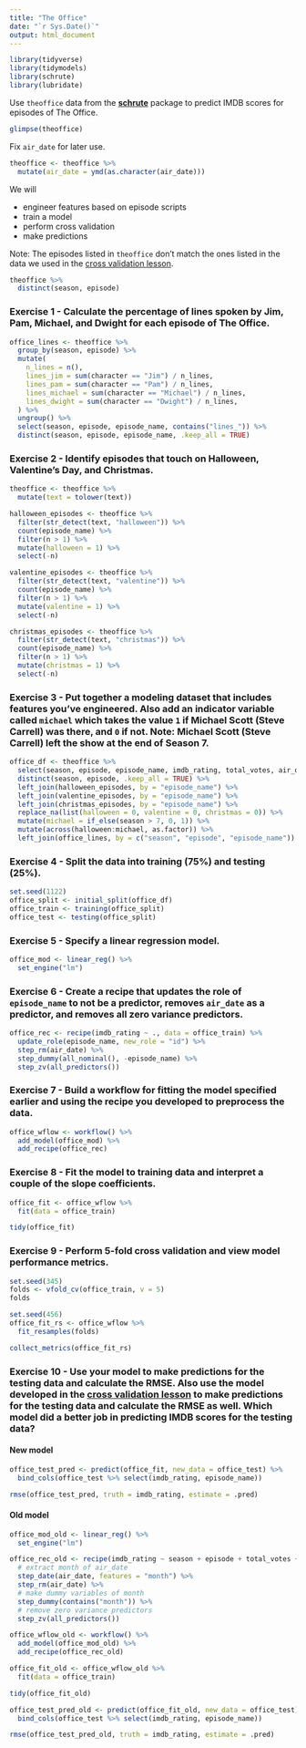 ```yaml
---
title: "The Office"
date: "`r Sys.Date()`"
output: html_document
---
```


```r
library(tidyverse)
library(tidymodels)
library(schrute)
library(lubridate)
```

Use `theoffice` data from the [**schrute**](https://bradlindblad.github.io/schrute/) package to predict IMDB scores for episodes of The Office.

```r
glimpse(theoffice)
```

Fix `air_date` for later use.

```r
theoffice <- theoffice %>%
  mutate(air_date = ymd(as.character(air_date)))
```

We will 

- engineer features based on episode scripts
- train a model
- perform cross validation
- make predictions

Note: The episodes listed in `theoffice` don't match the ones listed in the data we used in the [cross validation lesson](https://ids-s1-20.github.io/slides/week-10/w10-d02-cross-validation/w10-d02-cross-validation.html).

```r
theoffice %>%
  distinct(season, episode)
```

### Exercise 1 - Calculate the percentage of lines spoken by Jim, Pam, Michael, and Dwight for each episode of The Office.

```r
office_lines <- theoffice %>%
  group_by(season, episode) %>%
  mutate(
    n_lines = n(),
    lines_jim = sum(character == "Jim") / n_lines,
    lines_pam = sum(character == "Pam") / n_lines,
    lines_michael = sum(character == "Michael") / n_lines,
    lines_dwight = sum(character == "Dwight") / n_lines,
  ) %>%
  ungroup() %>%
  select(season, episode, episode_name, contains("lines_")) %>%
  distinct(season, episode, episode_name, .keep_all = TRUE)
```


### Exercise 2 - Identify episodes that touch on Halloween, Valentine's Day, and Christmas.

```r
theoffice <- theoffice %>%
  mutate(text = tolower(text))

halloween_episodes <- theoffice %>%
  filter(str_detect(text, "halloween")) %>% 
  count(episode_name) %>%
  filter(n > 1) %>%
  mutate(halloween = 1) %>%
  select(-n)

valentine_episodes <- theoffice %>%
  filter(str_detect(text, "valentine")) %>% 
  count(episode_name) %>%
  filter(n > 1) %>%
  mutate(valentine = 1) %>%
  select(-n)

christmas_episodes <- theoffice %>%
  filter(str_detect(text, "christmas")) %>% 
  count(episode_name) %>%
  filter(n > 1) %>%
  mutate(christmas = 1) %>%
  select(-n)
```

### Exercise 3 - Put together a modeling dataset that includes features you've engineered. Also add an indicator variable called `michael` which takes the value `1` if Michael Scott (Steve Carrell) was there, and `0` if not. Note: Michael Scott (Steve Carrell) left the show at the end of Season 7.

```r
office_df <- theoffice %>%
  select(season, episode, episode_name, imdb_rating, total_votes, air_date) %>%
  distinct(season, episode, .keep_all = TRUE) %>%
  left_join(halloween_episodes, by = "episode_name") %>% 
  left_join(valentine_episodes, by = "episode_name") %>% 
  left_join(christmas_episodes, by = "episode_name") %>% 
  replace_na(list(halloween = 0, valentine = 0, christmas = 0)) %>%
  mutate(michael = if_else(season > 7, 0, 1)) %>%
  mutate(across(halloween:michael, as.factor)) %>%
  left_join(office_lines, by = c("season", "episode", "episode_name"))
```


### Exercise 4 - Split the data into training (75%) and testing (25%).

```r
set.seed(1122)
office_split <- initial_split(office_df)
office_train <- training(office_split)
office_test <- testing(office_split)
```

### Exercise 5 - Specify a linear regression model.

```r
office_mod <- linear_reg() %>%
  set_engine("lm")
```

### Exercise 6 - Create a recipe that updates the role of `episode_name` to not be a predictor, removes `air_date` as a predictor, and removes all zero variance predictors.

```r
office_rec <- recipe(imdb_rating ~ ., data = office_train) %>%
  update_role(episode_name, new_role = "id") %>%
  step_rm(air_date) %>%
  step_dummy(all_nominal(), -episode_name) %>%
  step_zv(all_predictors())
```

### Exercise 7 - Build a workflow for fitting the model specified earlier and using the recipe you developed to preprocess the data.

```r
office_wflow <- workflow() %>%
  add_model(office_mod) %>%
  add_recipe(office_rec)
```

### Exercise 8 - Fit the model to training data and interpret a couple of the slope coefficients.

```r
office_fit <- office_wflow %>%
  fit(data = office_train)

tidy(office_fit)
```

### Exercise 9 - Perform 5-fold cross validation and view model performance metrics.

```r
set.seed(345)
folds <- vfold_cv(office_train, v = 5)
folds

set.seed(456)
office_fit_rs <- office_wflow %>%
  fit_resamples(folds)

collect_metrics(office_fit_rs)
```

### Exercise 10 - Use your model to make predictions for the testing data and calculate the RMSE. Also use the model developed in the [cross validation lesson](https://ids-s1-20.github.io/slides/week-10/w10-d02-cross-validation/w10-d02-cross-validation.html) to make predictions for the testing data and calculate the RMSE as well. Which model did a better job in predicting IMDB scores for the testing data?

#### New model

```r
office_test_pred <- predict(office_fit, new_data = office_test) %>%
  bind_cols(office_test %>% select(imdb_rating, episode_name))

rmse(office_test_pred, truth = imdb_rating, estimate = .pred)
```

#### Old model

```r
office_mod_old <- linear_reg() %>%
  set_engine("lm")

office_rec_old <- recipe(imdb_rating ~ season + episode + total_votes + air_date, data = office_train) %>%
  # extract month of air_date
  step_date(air_date, features = "month") %>%
  step_rm(air_date) %>%
  # make dummy variables of month 
  step_dummy(contains("month")) %>%
  # remove zero variance predictors
  step_zv(all_predictors())

office_wflow_old <- workflow() %>%
  add_model(office_mod_old) %>%
  add_recipe(office_rec_old)

office_fit_old <- office_wflow_old %>%
  fit(data = office_train)

tidy(office_fit_old)

office_test_pred_old <- predict(office_fit_old, new_data = office_test) %>%
  bind_cols(office_test %>% select(imdb_rating, episode_name))

rmse(office_test_pred_old, truth = imdb_rating, estimate = .pred)
```

